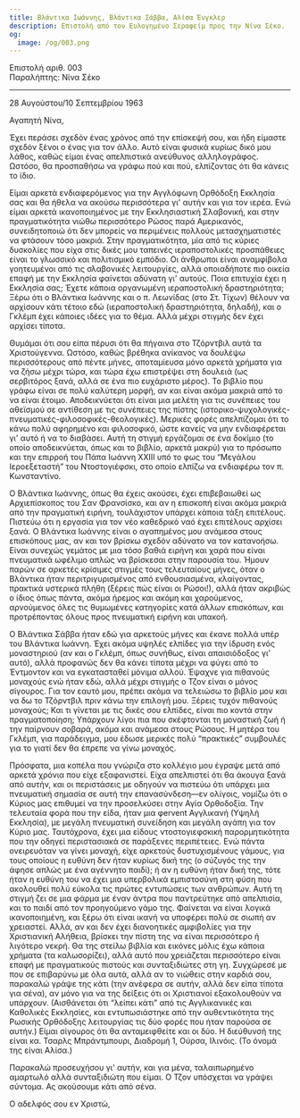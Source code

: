 ```yaml
---
title: Βλάντικα Ιωάννης, Βλάντικα Σάββα, Αλίσα Ένγκλερ
description: Επιστολή από τον Ευλογημένο Σεραφείμ προς την Νίνα Σέκο.
og:
  image: /og/003.png
---
```


<div style={{textAlign:'right', fontFamily:'monospace'}}>Επιστολή αριθ. 003</div>
<div style={{textAlign:'left', fontFamily:'monospace'}}>Παραλήπτης: Νίνα Σέκο</div>

---

28 Αυγούστου/10 Σεπτεμβρίου 1963

Αγαπητή Νίνα,

Έχει περάσει σχεδόν ένας χρόνος από την επίσκεψή σου, και ήδη είμαστε σχεδόν ξένοι ο ένας για τον άλλο. Αυτό είναι φυσικά κυρίως δικό μου λάθος, καθώς είμαι ένας απελπιστικά ανεύθυνος αλληλογράφος. Ωστόσο, θα προσπαθήσω να γράφω πού και πού, ελπίζοντας ότι θα κάνεις το ίδιο.

Είμαι αρκετά ενδιαφερόμενος για την Αγγλόφωνη Ορθόδοξη Εκκλησία σας και θα ήθελα να ακούσω περισσότερα γι' αυτήν και για τον ιερέα. Ενώ είμαι αρκετά ικανοποιημένος με την Εκκλησιαστική Σλαβονική, και στην πραγματικότητα νιώθω περισσότερο Ρώσος παρά Αμερικανός, συνειδητοποιώ ότι δεν μπορείς να περιμένεις πολλούς μετασχηματιστές να φτάσουν τόσο μακριά. Στην πραγματικότητα, μία από τις κύριες δυσκολίες που είχα στις δικές μου ταπεινές ιεραποστολικές προσπάθειες είναι το γλωσσικό και πολιτισμικό εμπόδιο. Οι άνθρωποι είναι αναμφίβολα γοητευμένοι από τις σλαβονικές λειτουργίες, αλλά οποιαδήποτε πιο οικεία επαφή με την Εκκλησία φαίνεται αδύνατη γι' αυτούς. Ποια επιτυχία έχει η Εκκλησία σας; Έχετε κάποια οργανωμένη ιεραποστολική δραστηριότητα; Ξέρω ότι ο Βλάντικα Ιωάννης και ο π. Λεωνίδας (στο Στ. Τίχων) θέλουν να αρχίσουν κάτι τέτοιο εδώ (ιεραποστολική δραστηριότητα, δηλαδή), και ο Γκλέμπ έχει κάποιες ιδέες για το θέμα. Αλλά μέχρι στιγμής δεν έχει αρχίσει τίποτα.

Θυμάμαι ότι σου είπα πέρυσι ότι θα πήγαινα στο Τζόρντβιλ αυτά τα Χριστούγεννα. Ωστόσο, καθώς βρέθηκα ανίκανος να δουλέψω περισσότερους από πέντε μήνες, αποταμίευσα μόνο αρκετά χρήματα για να ζήσω μέχρι τώρα, και τώρα έχω επιστρέψει στη δουλειά (ως σερβιτόρος ξανά, αλλά σε ένα πιο ευχάριστο μέρος). Το βιβλίο που γράφω είναι σε πολύ καλύτερη μορφή, αν και είναι ακόμα μακριά από το να είναι έτοιμο. Αποδεικνύεται ότι είναι μια μελέτη για τις συνέπειες του αθεϊσμού σε αντίθεση με τις συνέπειες της πίστης (ιστορικο-ψυχολογικές-πνευματικές-φιλοσοφικές-θεολογικές). Μερικές φορές απελπίζομαι ότι το κάνω πολύ αφηρημένο και φιλοσοφικό, ώστε κανείς να μην ενδιαφέρεται γι' αυτό ή να το διαβάσει. Αυτή τη στιγμή εργάζομαι σε ένα δοκίμιο (το οποίο αποδεικνύεται, όπως και το βιβλίο, αρκετά μακρύ) για το πρόσωπο και την επιρροή του Πάπα Ιωάννη XXIII υπό το φως του “Μεγάλου Ιεροεξεταστή” του Ντοστογιέφσκι, στο οποίο ελπίζω να ενδιαφέρω τον π. Κωνσταντίνο.

Ο Βλάντικα Ιωάννης, όπως θα έχεις ακούσει, έχει επιβεβαιωθεί ως Αρχιεπίσκοπος του Σαν Φρανσίσκο, και αν η επισκοπή είναι ακόμα μακριά από την πραγματική ειρήνη, τουλάχιστον υπάρχει κάποια τάξη επιτέλους. Πιστεύω ότι η εργασία για τον νέο καθεδρικό ναό έχει επιτέλους αρχίσει ξανά. Ο Βλάντικα Ιωάννης είναι ο αγαπημένος μου ανάμεσα στους επισκόπους μας, αν και τον βρίσκω σχεδόν αδύνατο να τον κατανοήσω. Είναι συνεχώς γεμάτος με μια τόσο βαθιά ειρήνη και χαρά που είναι πνευματικά ωφέλιμο απλώς να βρίσκεσαι στην παρουσία του. Ήμουν παρών σε αρκετές κρίσιμες στιγμές τους τελευταίους μήνες, όταν ο Βλάντικα ήταν περιτριγυρισμένος από ενθουσιασμένα, κλαίγοντας, πρακτικά υστερικά πλήθη (ξέρεις πώς είναι οι Ρώσοι!), αλλά ήταν ακριβώς ο ίδιος όπως πάντα, ακόμα ήρεμος και ακόμη και χαρούμενος, αρνούμενος όλες τις θυμωμένες κατηγορίες κατά άλλων επισκόπων, και προτρέποντας όλους προς πνευματική ειρήνη και υπακοή.

Ο Βλάντικα Σάββα ήταν εδώ για αρκετούς μήνες και έκανε πολλά υπέρ του Βλάντικα Ιωάννη. Έχει ακόμα υψηλές ελπίδες για την ίδρυση ενός μοναστηριού (αν και ο Γκλέμπ, όπως συνήθως, είναι απαισιόδοξος γι' αυτό), αλλά προφανώς δεν θα κάνει τίποτα μέχρι να φύγει από το Έντμοντον και να εγκατασταθεί μόνιμα αλλού. Έψαχνε για πιθανούς μοναχούς ενώ ήταν εδώ, αλλά μέχρι στιγμής ο Τζον είναι ο μόνος σίγουρος. Για τον εαυτό μου, πρέπει ακόμα να τελειώσω το βιβλίο μου και να δω το Τζόρντβιλ πριν κάνω την επιλογή μου. Ξέρεις τυχόν πιθανούς μοναχούς; Και τι γίνεται με τις δικές σου ελπίδες, είναι πιο κοντά στην πραγματοποίηση; Υπάρχουν λίγοι πια που σκέφτονται τη μοναστική ζωή ή την παίρνουν σοβαρά, ακόμα και ανάμεσα στους Ρώσους. Η μητέρα του Γκλέμπ, για παράδειγμα, μου έδωσε μερικές πολύ “πρακτικές” συμβουλές για το γιατί δεν θα έπρεπε να γίνω μοναχός.

Πρόσφατα, μια κοπέλα που γνώριζα στο κολλέγιο μου έγραψε μετά από αρκετά χρόνια που είχε εξαφανιστεί. Είχα απελπιστεί ότι θα άκουγα ξανά από αυτήν, και οι περιστάσεις με οδηγούν να πιστεύω ότι υπάρχει μια πνευματική σημασία σε αυτή την επανασύνδεση—εν ολίγοις, νομίζω ότι ο Κύριος μας επιθυμεί να την προσελκύσει στην Αγία Ορθοδοξία. Την τελευταία φορά που την είδα, ήταν μια φervent Αγγλικανή (Υψηλή Εκκλησία), με μεγάλη πνευματική συνείδηση και μεγάλη αγάπη για τον Κύριο μας. Ταυτόχρονα, έχει μια είδους ντοστογιεφσκική παρορμητικότητα που την οδηγεί περιστασιακά σε παράξενες περιπέτειες. Ενώ πάντα ονειρευόταν να γίνει μοναχή, είχε αρκετούς δυστυχισμένους γάμους, για τους οποίους η ευθύνη δεν ήταν κυρίως δική της (ο σύζυγός της την άφησε απλώς με ένα αγέννητο παιδί); ή αν η ευθύνη ήταν δική της, τότε ήταν η ευθύνη του να έχει μια υπερβολικά εμπιστοσύνη στη φύση που ακολουθεί πολύ εύκολα τις πρώτες εντυπώσεις των ανθρώπων. Αυτή τη στιγμή ζει σε μια φάρμα με έναν άντρα που παντρεύτηκε από απελπισία, και το παιδί από τον προηγούμενο γάμο της. Φαίνεται να είναι λογικά ικανοποιημένη, και ξέρω ότι είναι ικανή να υποφέρει πολύ σε σιωπή αν χρειαστεί. Αλλά, αν και δεν έχει διανοητικές αμφιβολίες για την Χριστιανική Αλήθεια, βρίσκει την πίστη της να είναι περισσότερο ή λιγότερο νεκρή. Θα της στείλω βιβλία και εικόνες μόλις έχω κάποια χρήματα (τα καλωσορίζει), αλλά αυτό που χρειάζεται περισσότερο είναι επαφή με πραγματικούς πιστούς και συνταξιδιώτες στη γη. Συγχώρεσέ με που σε επιβαρύνω με όλα αυτά, αλλά αν το νιώθεις στην καρδιά σου, παρακαλώ γράψε της κάτι (την ανέφερα σε αυτήν, αλλά δεν είπα τίποτα για σένα), αν μόνο για να της δείξεις ότι οι Χριστιανοί εξακολουθούν να υπάρχουν. (Αισθάνεται ότι “λείπει κάτι” από τις Αγγλικανικές και Καθολικές Εκκλησίες, και εντυπωσιάστηκε από την αυθεντικότητα της Ρωσικής Ορθόδοξης λειτουργίας τις δύο φορές που ήταν παρούσα σε αυτήν.) Είμαι σίγουρος ότι θα ανταμειφθείτε και οι δύο. Η διεύθυνσή της είναι κα. Τσαρλς Μπράντμπουρι, Διαδρομή 1, Ούρσα, Ιλινόις. (Το όνομά της είναι Αλίσα.)

Παρακαλώ προσευχήσου γι' αυτήν, και για μένα, ταλαιπωρημένο αμαρτωλό αλλά συνταξιδιώτη που είμαι. Ο Τζον υπόσχεται να γράψει σύντομα. Ας ακούσουμε κάτι από σένα.

Ο αδελφός σου εν Χριστώ,